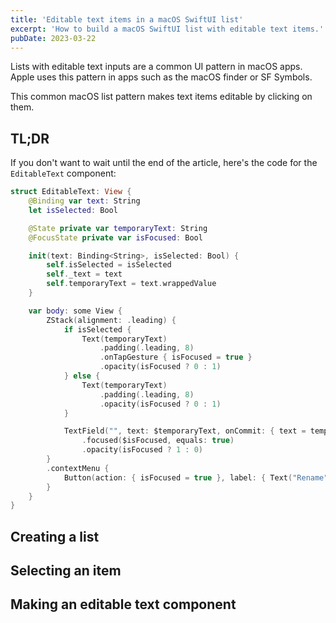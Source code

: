 ```yaml
---
title: 'Editable text items in a macOS SwiftUI list'
excerpt: 'How to build a macOS SwiftUI list with editable text items.'
pubDate: 2023-03-22
---
```


Lists with editable text inputs are a common UI pattern in macOS apps. Apple uses this pattern in apps such as the macOS finder or SF Symbols.

This common macOS list pattern makes text items editable by clicking on them.

## TL;DR

If you don't want to wait until the end of the article, here's the code for the `EditableText` component:

```swift
struct EditableText: View {
    @Binding var text: String
    let isSelected: Bool

    @State private var temporaryText: String
    @FocusState private var isFocused: Bool

    init(text: Binding<String>, isSelected: Bool) {
        self.isSelected = isSelected
        self._text = text
        self.temporaryText = text.wrappedValue
    }

    var body: some View {
        ZStack(alignment: .leading) {
            if isSelected {
                Text(temporaryText)
                    .padding(.leading, 8)
                    .onTapGesture { isFocused = true }
                    .opacity(isFocused ? 0 : 1)
            } else {
                Text(temporaryText)
                    .padding(.leading, 8)
                    .opacity(isFocused ? 0 : 1)
            }

            TextField("", text: $temporaryText, onCommit: { text = temporaryText })
                .focused($isFocused, equals: true)
                .opacity(isFocused ? 1 : 0)
        }
        .contextMenu {
            Button(action: { isFocused = true }, label: { Text("Rename") })
        }
    }
}
```

## Creating a list

## Selecting an item

## Making an editable text component
